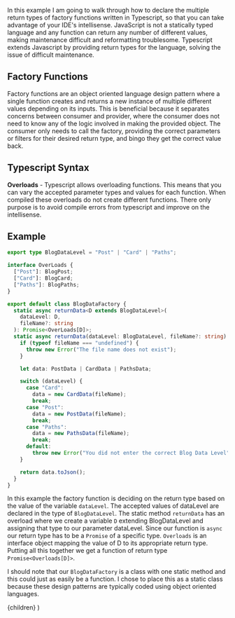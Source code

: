 

In this example I am going to walk through how to declare the multiple return types of factory functions written in Typescript, so that you can take advantage of your IDE's intellisense. JavaScript is not a statically typed language and any function can return any number of different values, making maintenance difficult and reformatting troublesome. Typescript extends Javascript by providing return types for the language, solving the issue of difficult maintenance.

## Factory Functions

Factory functions are an object oriented language design pattern where a single function creates and returns a new instance of multiple different values depending on its inputs. This is beneficial because it separates concerns between consumer and provider, where the consumer does not need to know any of the logic involved in making the provided object. The consumer only needs to call the factory, providing the correct parameters or filters for their desired return type, and bingo they get the correct value back.

## Typescript Syntax

**Overloads** - Typescript allows overloading functions. This means that you can vary the accepted parameter types and values for each function. When compiled these overloads do not create different functions. There only purpose is to avoid compile errors from typescript and improve on the intellisense.

## Example

```typescript
export type BlogDataLevel = "Post" | "Card" | "Paths";

interface OverLoads {
  ["Post"]: BlogPost;
  ["Card"]: BlogCard;
  ["Paths"]: BlogPaths;
}

export default class BlogDataFactory {
  static async returnData<D extends BlogDataLevel>(
    dataLevel: D,
    fileName?: string
  ): Promise<OverLoads[D]>;
  static async returnData(dataLevel: BlogDataLevel, fileName?: string) {
    if (typeof fileName === "undefined") {
      throw new Error("The file name does not exist");
    }

    let data: PostData | CardData | PathsData;

    switch (dataLevel) {
      case "Card":
        data = new CardData(fileName);
        break;
      case "Post":
        data = new PostData(fileName);
        break;
      case "Paths":
        data = new PathsData(fileName);
        break;
      default:
        throw new Error("You did not enter the correct Blog Data Level");
    }

    return data.toJson();
  }
}
```

In this example the factory function is deciding on the return type based on the value of the variable `dataLevel`. The accepted values of dataLevel are declared in the type of `BlogDataLevel`. The static method `returnData` has an overload where we create a variable `D` extending BlogDataLevel and assigning that type to our parameter dataLevel. Since our function is `async` our return type has to be a `Promise` of a specific type. `Overloads` is an interface object mapping the value of D to its appropriate return type. Putting all this together we get a function of return type `Promise<Overloads[D]>`.

I should note that our `BlogDataFactory` is a class with one static method and this could just as easily be a function. I chose to place this as a static class because these design patterns are typically coded using object oriented languages.

  <BlogLayout title={meta.title} description={meta.description} date={meta.publishDate} articles={meta.articles}>
    {children}
  </BlogLayout>
)
